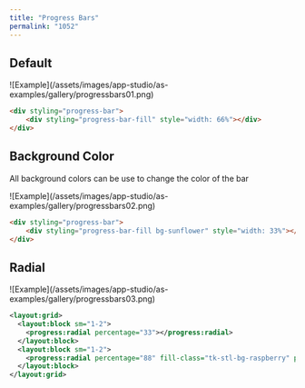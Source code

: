 ```yaml
---
title: "Progress Bars"
permalink: "1052"
---
```


## Default

<Frame>![Example](/assets/images/app-studio/as-examples/gallery/progressbars01.png)</Frame>

```html
<div styling="progress-bar">
    <div styling="progress-bar-fill" style="width: 66%"></div>
</div>
```

## Background Color

All background colors can be use to change the color of the bar

<Frame>![Example](/assets/images/app-studio/as-examples/gallery/progressbars02.png)</Frame>

```html
<div styling="progress-bar">
    <div styling="progress-bar-fill bg-sunflower" style="width: 33%"></div>
</div>
```

## Radial

<Frame>![Example](/assets/images/app-studio/as-examples/gallery/progressbars03.png)</Frame>

```xml
<layout:grid>
  <layout:block sm="1-2">
    <progress:radial percentage="33"></progress:radial>
  </layout:block>
  <layout:block sm="1-2">
    <progress:radial percentage="88" fill-class="tk-stl-bg-raspberry" percentage-class="tk-stl-text-raspberry"></progress:radial>
  </layout:block>
</layout:grid>
```